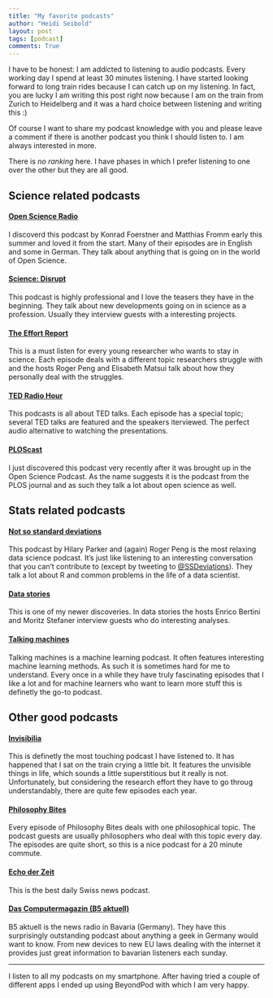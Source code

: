 ```yaml
---
title: "My favorite podcasts"
author: "Heidi Seibold"
layout: post
tags: [podcast]
comments: True
---
```


I have to be honest: I am addicted to listening to audio podcasts. Every working day I 
spend at least 30 minutes listening. I have started looking forward to long train rides
because I can catch up on my listening. In fact, you are lucky I am writing this post 
right now because I am on the train from Zurich to Heidelberg and it was a hard choice
between listening and writing this :)

Of course I want to share my podcast knowledge with you and please leave a
comment if there is another podcast you think I should listen to. I am always interested
in more.

There is *no ranking* here. I have phases in which I prefer listening to one over the other
but they are all good.


## Science related podcasts
#### [Open Science Radio](http://www.openscienceradio.de/)
I discoverd this podcast by Konrad Foerstner and Matthias Fromm early this 
summer and loved it from the start. Many of their episodes are in English and
some in German. They talk about anything that is going on in the world of 
Open Science. 

#### [Science: Disrupt](http://sciencedisrupt.com/)
This podcast is highly professional and I love the teasers they have in the 
beginning. They talk about new developments going on in science as a profession. 
Usually they interview
guests with a interesting projects.

#### [The Effort Report](http://effortreport.libsyn.com/)
This is a must listen for every young researcher who wants to stay in science.
Each episode deals with a different topic researchers struggle with and  the
hosts Roger Peng and Elisabeth Matsui talk about how they personally deal with the 
struggles.

#### [TED Radio Hour](http://www.npr.org/programs/ted-radio-hour/)
This podcasts is all about TED talks. Each episode has a special topic;
several TED talks are featured and the speakers iterviewed. The perfect audio
alternative to watching the presentations.

#### [PLOScast](http://blogs.plos.org/plospodcasts/)
I just discovered this podcast very recently after it was brought up in the 
Open Science Podcast. As the name suggests it is the podcast from the PLOS journal
and as such they talk a lot about open science as well.




## Stats related podcasts

#### [Not so standard deviations](https://soundcloud.com/nssd-podcast) 
This podcast by Hilary Parker and (again) Roger Peng is the most relaxing data science
podcast. It's just like listening to an interesting conversation that you can't
contribute to (except by tweeting to [@SSDeviations](https://twitter.com/NSSDeviations)). They talk a lot about R and
common problems in the life of a data scientist. 

#### [Data stories](http://datastori.es/)
This is one of my newer discoveries. In data stories the hosts Enrico Bertini and Moritz Stefaner 
interview guests who do interesting analyses.

#### [Talking machines](http://www.thetalkingmachines.com/)
Talking machines is a machine learning podcast. It often features interesting
machine learning methods. As such it is sometimes hard for me 
to understand. Every once in a while they have truly fascinating episodes that I 
like a lot and for machine learners who want to learn more stuff this is definetly
the go-to podcast.



## Other good podcasts

#### [Invisibilia](http://www.npr.org/podcasts/510307/invisibilia)
This is definetly the most touching podcast I have listened to. It has happened
that I sat on the train crying a little bit. It features the unvisible things
in life, which sounds a little superstitious but it really is not. Unfortunately, but
considering the research effort they have to go throug understandably, there are
quite few episodes each year.

#### [Philosophy Bites](http://www.philosophybites.com/)
Every episode of Philosophy Bites deals with one philosophical topic. The 
podcast guests are usually philosophers who deal with this topic every day.
The episodes are quite short, so this is a nice podcast for a 20 minute commute.

#### [Echo der Zeit](http://www.srf.ch/sendungen/echo-der-zeit)
This is the best daily Swiss news podcast.

#### [Das Computermagazin (B5 aktuell)](http://www.br.de/radio/b5-aktuell/sendungen/computermagazin/computermagazin108.html)
B5 aktuell is the news radio in Bavaria (Germany). They have this surprisingly
outstanding podcast about anything a geek in Germany would want to know. From 
new devices to new EU laws dealing with the internet it provides just great
information to bavarian listeners each sunday.



---

I listen to all my podcasts on my smartphone. After having tried a couple of 
different apps I ended up using BeyondPod with which I am very happy.